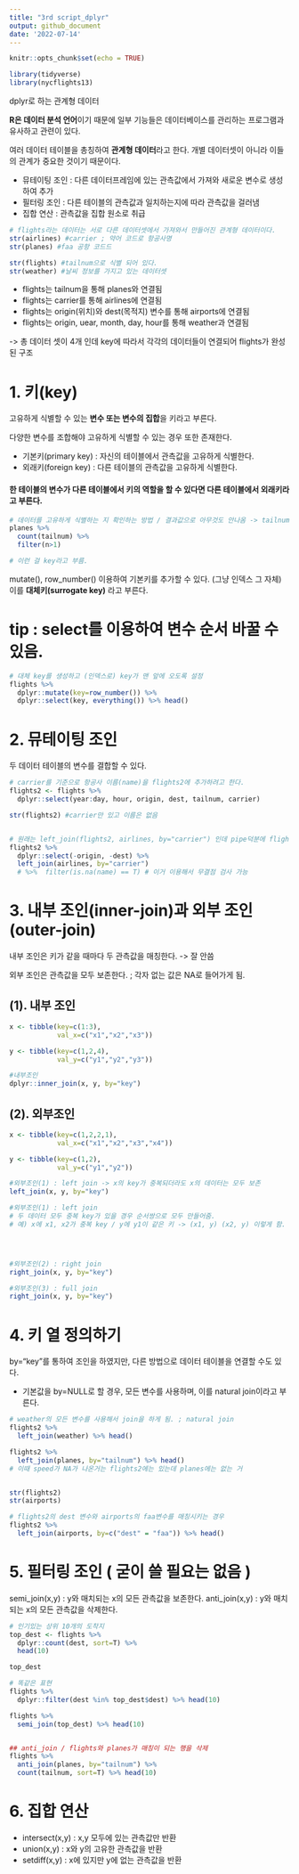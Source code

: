 ```yaml
---
title: "3rd script_dplyr"
output: github_document
date: '2022-07-14'
---
```


```r
knitr::opts_chunk$set(echo = TRUE)
```


```r
library(tidyverse)
library(nycflights13)
```


dplyr로 하는 관계형 데이터


**R은 데이터 분석 언어**이기 때문에 일부 기능들은 데이터베이스를 관리하는 프로그램과 유사하고 관련이 있다.

여러 데이터 테이블을 총칭하여 **관계형 데이터**라고 한다. 개별 데이터셋이 아니라 이들의 관계가 중요한 것이기 때문이다.

- 뮤테이팅 조인 : 다른 데이터프레임에 있는 관측값에서 가져와 새로운 변수로 생성하여 추가
- 필터링 조인 : 다른 테이블의 관측값과 일치하는지에 따라 관측값을 걸러냄
- 집합 연산 : 관측값을 집합 원소로 취급


```r
# flights라는 데이터는 서로 다른 데이터셋에서 가져와서 만들어진 관계형 데이터이다.
str(airlines) #carrier ; 약어 코드로 항공사명
str(planes) #faa 공항 코드드

str(flights) #tailnum으로 식별 되어 있다.
str(weather) #날씨 정보를 가지고 있는 데이터셋
```

- flights는 tailnum을 통해 planes와 연결됨
- flights는 carrier를 통해 airlines에 연결됨
- flights는 origin(위치)와 dest(목적지) 변수를 통해 airports에 연결됨
- flights는 origin, uear, month, day, hour를 통해 weather과 연결됨

-> 총 데이터 셋이 4개 인데 key에 따라서 각각의 데이터들이 연결되어 flights가 완성된 구조


# 1. 키(key)

고유하게 식별할 수 있는 **변수 또는 변수의 집합**을 키라고 부른다.

다양한 변수를 조합해야 고유하게 식별할 수 있는 경우 또한 존재한다.


- 기본키(primary key) : 자신의 테이블에서 관측값을 고유하게 식별한다.
- 외래키(foreign key) : 다른 테이블의 관측값을 고유하게 식별한다.

#### 한 테이블의 변수가 다른 테이블에서 키의 역할을 할 수 있다면 다른 테이블에서 외래키라고 부른다.


```r
# 데이터를 고유하게 식별하는 지 확인하는 방법 / 결과값으로 아무것도 안나옴 -> tailnum은 키이다.
planes %>%
  count(tailnum) %>%
  filter(n>1)

# 이런 걸 key라고 부름.
```


mutate(), row_number() 이용하여 기본키를 추가할 수 있다. (그냥 인덱스 그 자체)
이를 **대체키(surrogate key)** 라고 부른다.

# tip : select를 이용하여 변수 순서 바꿀 수 있음.
```r
# 대체 key를 생성하고 (인덱스로) key가 맨 앞에 오도록 설정
flights %>%
  dplyr::mutate(key=row_number()) %>%
  dplyr::select(key, everything()) %>% head()
```

# 2. 뮤테이팅 조인

두 데이터 테이블의 변수를 결합할 수 있다.

```r
# carrier를 기준으로 항공사 이름(name)을 flights2에 추가하려고 한다.
flights2 <- flights %>%
  dplyr::select(year:day, hour, origin, dest, tailnum, carrier)

str(flights2) #carrier만 있고 이름은 없음


# 원래는 left_join(flights2, airlines, by="carrier") 인데 pipe덕분에 flights2 생략
flights2 %>% 
  dplyr::select(-origin, -dest) %>%
  left_join(airlines, by="carrier") 
  # %>%  filter(is.na(name) == T) # 이거 이용해서 무결점 검사 가능

```

# 3. 내부 조인(inner-join)과 외부 조인(outer-join)

내부 조인은 키가 같을 때마다 두 관측값을 매칭한다. -> 잘 안씀

외부 조인은 관측값을 모두 보존한다. ; 각자 없는 값은 NA로 들어가게 됨.


## (1). 내부 조인
```r
x <- tibble(key=c(1:3),
            val_x=c("x1","x2","x3"))

y <- tibble(key=c(1,2,4),
            val_y=c("y1","y2","y3"))

#내부조인
dplyr::inner_join(x, y, by="key")
```


## (2). 외부조인
```r
x <- tibble(key=c(1,2,2,1),
            val_x=c("x1","x2","x3","x4"))

y <- tibble(key=c(1,2),
            val_y=c("y1","y2"))

#외부조인(1) : left join -> x의 key가 중복되더라도 x의 데이터는 모두 보존
left_join(x, y, by="key")

#외부조인(1) : left join
# 두 데이터 모두 중복 key가 있을 경우 순서쌍으로 모두 만들어줌.
# 예) x에 x1, x2가 중복 key / y에 y1이 같은 키 -> (x1, y) (x2, y) 이렇게 함.




#외부조인(2) : right join
right_join(x, y, by="key")

#외부조인(3) : full join
right_join(x, y, by="key")
```


# 4. 키 열 정의하기

by="key"를 통하여 조인을 하였지만, 다른 방법으로 데이터 테이블을 연결할 수도 있다.

- 기본값을 by=NULL로 할 경우, 모든 변수를 사용하며, 이를 natural join이라고 부른다.

```r
# weather의 모든 변수를 사용해서 join을 하게 됨. ; natural join
flights2 %>%
  left_join(weather) %>% head()

flights2 %>%
  left_join(planes, by="tailnum") %>% head()
# 이때 speed가 NA가 나온거는 flights2에는 있는데 planes에는 없는 거


str(flights2)
str(airports)

# flights2의 dest 변수와 airports의 faa변수를 매칭시키는 경우
flights2 %>%
  left_join(airports, by=c("dest" = "faa")) %>% head()

```

# 5. 필터링 조인 ( 굳이 쓸 필요는 없음 )

semi_join(x,y) : y와 매치되는 x의 모든 관측값을 보존한다.
anti_join(x,y) : y와 매치되는 x의 모든 관측값을 삭제한다.

```r
# 인기있는 상위 10개의 도착지
top_dest <- flights %>% 
  dplyr::count(dest, sort=T) %>%
  head(10)

top_dest

# 똑같은 표현
flights %>%
  dplyr::filter(dest %in% top_dest$dest) %>% head(10)

flights %>% 
  semi_join(top_dest) %>% head(10)


## anti_join / flights와 planes가 매칭이 되는 행을 삭제
flights %>%
  anti_join(planes, by="tailnum") %>%
  count(tailnum, sort=T) %>% head(10)
```

# 6. 집합 연산

- intersect(x,y) : x,y 모두에 있는 관측값만 반환 
- union(x,y) : x와 y의 고유한 관측값을 반환
- setdiff(x,y) : x에 있지만 y에 없는 관측값을 반환

